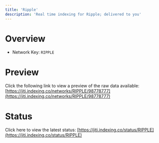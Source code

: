 ```yaml
---
title: 'Ripple'
description: 'Real time indexing for Ripple; delivered to you'
---
```


# Overview
- Network Key: `RIPPLE`

# Preview
Click the following link to view a preview of the raw data available: [https://jiti.indexing.co/networks/RIPPLE/98778777](https://jiti.indexing.co/networks/RIPPLE/98778777)

# Status
Click here to view the latest status: [https://jiti.indexing.co/status/RIPPLE](https://jiti.indexing.co/status/RIPPLE)
